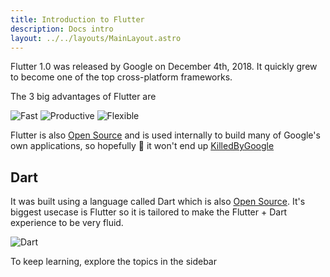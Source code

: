 ```yaml
---
title: Introduction to Flutter
description: Docs intro
layout: ../../layouts/MainLayout.astro
---
```


Flutter 1.0 was released by Google on December 4th, 2018. It quickly grew to become one of the top cross-platform frameworks.

The 3 big advantages of Flutter are

![Fast](/introduction/1.png)
![Productive](/introduction/2.png)
![Flexible](/introduction/3.png)

Flutter is also [Open Source](https://github.com/flutter/flutter) and is used internally to build many of Google's own applications, so hopefully 🤞 it won't end up [KilledByGoogle](https://killedbygoogle.com)

## Dart

It was built using a language called Dart which is also [Open Source](https://github.com/dart-lang/sdk). It's biggest usecase is Flutter so it is tailored to make the Flutter + Dart experience to be very fluid.

![Dart](/introduction/4.png)

To keep learning, explore the topics in the sidebar
